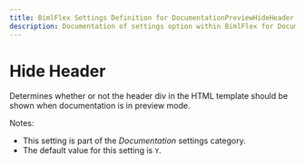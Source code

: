 ```yaml
---
title: BimlFlex Settings Definition for DocumentationPreviewHideHeader
description: Documentation of settings option within BimlFlex for DocumentationPreviewHideHeader
---
```

<head>
  <meta name="varigenceProduct" content="BimlFlex"></meta>
  <meta name="varigenceArticleType" content="Reference"></meta>
</head>

# Hide Header

Determines whether or not the header div in the HTML template should be shown when documentation is in preview mode.

Notes:

* This setting is part of the *Documentation* settings category.
* The default value for this setting is `Y`.
